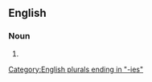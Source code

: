 ==English==

===Noun===
{{head|en|noun form}}

# {{plural of|absorptivity|lang=en}}

[[Category:English plurals ending in "-ies"]]